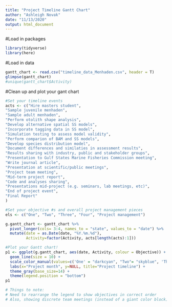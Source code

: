 ---
title: "Project Timeline Gantt Chart"
author: "Ashleigh Novak"
date: "11/13/2020"
output: html_document
---

#Load in packages
```{r}
library(tidyverse)
library(here)
```

#Load in data
```{r}
gantt_chart <- read.csv("timeline_data_Menhaden.csv", header = T)
glimpse(gantt_chart)
#unique(gantt_chart$Activity)
```

#Clean up and plot your gant chart

```{r}
#Set your timeline events
acts <- c("Hire masters student",
"Sample juvenile menhaden",
"Sample adult menhaden",
"Perform otolith shape analysis",
"Develop alternative spatial SS models",
"Incorporate tagging data in SS model",
"Simulation testing to assess model validity",
"Perform comparion of BAM and SS models",
"Develop species distribution model",
"Document differences and similaties in assessment results",
"Results sharing with industry, public and stakeholder groups",
"Presentation to Gulf States Marine Fisheries Commission meeting",
"Write journal article",
"Presentation at scientific/public meetings",
"Project team meeting",
"Mid-term project report",
"Code and analyses sharing",
"Presentations mid-project (e.g. seminars, lab meetings, etc)", 
"End of project event",
"Final Report"
)

#Set your objective #s and overall project management pieces
els <- c("One", "Two", "Three", "Four", "Project management")

g.gantt_chart <- gantt_chart %>% 
  pivot_longer(cols= 3:4, names_to = "state", values_to = "date") %>% 
  mutate(date = as.Date(date, "%Y.%m.%d"),
         Activity=factor(Activity, acts[length(acts):1]))

#Plot your Gantt chart!
p1 <- ggplot(g.gantt_chart, aes(date, Activity, colour = Objective)) +
  geom_line(size = 10) +
  scale_color_manual(values=c('One' = "darkcyan", "Two"= "skyblue", 'Three' = "darkolivegreen4", 'Four' = "goldenrod1", "Project Management" = "coral"), name="Objective") +
  labs(x="Project month", y=NULL, title="Project timeline") +
  theme_gray(base_size=14) +
  theme(legend.position = "bottom")
p1

# Things to note:
# Need to rearrange the legend to show objectives in correct order
# Also, showing discrete team meetings (instead of a giant color block) would be useful.
```